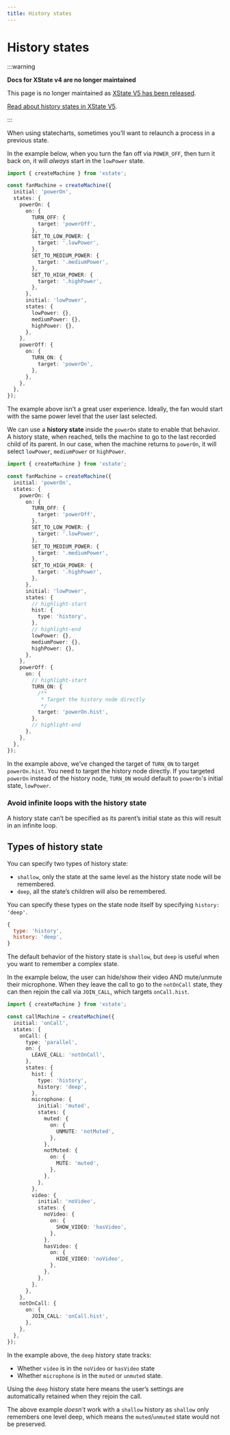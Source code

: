 ```yaml
---
title: History states
---
```


# History states

:::warning

**Docs for XState v4 are no longer maintained**

This page is no longer maintained as [XState V5 has been released](/blog/2023-12-01-xstate-v5).

[Read about history states in XState V5](/docs/history-states).

:::

When using statecharts, sometimes you’ll want to relaunch a process in a previous state.

In the example below, when you turn the fan off via `POWER_OFF`, then turn it back on, it will _always_ start in the `lowPower` state.

```ts
import { createMachine } from 'xstate';

const fanMachine = createMachine({
  initial: 'powerOn',
  states: {
    powerOn: {
      on: {
        TURN_OFF: {
          target: 'powerOff',
        },
        SET_TO_LOW_POWER: {
          target: '.lowPower',
        },
        SET_TO_MEDIUM_POWER: {
          target: '.mediumPower',
        },
        SET_TO_HIGH_POWER: {
          target: '.highPower',
        },
      },
      initial: 'lowPower',
      states: {
        lowPower: {},
        mediumPower: {},
        highPower: {},
      },
    },
    powerOff: {
      on: {
        TURN_ON: {
          target: 'powerOn',
        },
      },
    },
  },
});
```

The example above isn’t a great user experience. Ideally, the fan would start with the same power level that the user last selected.

We can use a **history state** inside the `powerOn` state to enable that behavior. A history state, when reached, tells the machine to go to the last recorded child of its parent. In our case, when the machine returns to `powerOn`, it will select `lowPower`, `mediumPower` or `highPower`.

```ts
import { createMachine } from 'xstate';

const fanMachine = createMachine({
  initial: 'powerOn',
  states: {
    powerOn: {
      on: {
        TURN_OFF: {
          target: 'powerOff',
        },
        SET_TO_LOW_POWER: {
          target: '.lowPower',
        },
        SET_TO_MEDIUM_POWER: {
          target: '.mediumPower',
        },
        SET_TO_HIGH_POWER: {
          target: '.highPower',
        },
      },
      initial: 'lowPower',
      states: {
        // highlight-start
        hist: {
          type: 'history',
        },
        // highlight-end
        lowPower: {},
        mediumPower: {},
        highPower: {},
      },
    },
    powerOff: {
      on: {
        // highlight-start
        TURN_ON: {
          /**
           * Target the history node directly
           */
          target: 'powerOn.hist',
        },
        // highlight-end
      },
    },
  },
});
```

In the example above, we’ve changed the target of `TURN_ON` to target `powerOn.hist`. You need to target the history node directly. If you targeted `powerOn` instead of the history node, `TURN_ON` would default to `powerOn`'s initial state, `lowPower`.

### Avoid infinite loops with the history state

A history state can’t be specified as its parent’s initial state as this will result in an infinite loop.

## Types of history state

You can specify two types of history state:

- `shallow`, only the state at the same level as the history state node will be remembered.
- `deep`, all the state’s children will also be remembered.

You can specify these types on the state node itself by specifying `history: 'deep'`.

```js
{
  type: 'history',
  history: 'deep',
}
```

The default behavior of the history state is `shallow`, but `deep` is useful when you want to remember a complex state.

In the example below, the user can hide/show their video AND mute/unmute their microphone. When they leave the call to go to the `notOnCall` state, they can then rejoin the call via `JOIN_CALL`, which targets `onCall.hist`.

```ts
import { createMachine } from 'xstate';

const callMachine = createMachine({
  initial: 'onCall',
  states: {
    onCall: {
      type: 'parallel',
      on: {
        LEAVE_CALL: 'notOnCall',
      },
      states: {
        hist: {
          type: 'history',
          history: 'deep',
        },
        microphone: {
          initial: 'muted',
          states: {
            muted: {
              on: {
                UNMUTE: 'notMuted',
              },
            },
            notMuted: {
              on: {
                MUTE: 'muted',
              },
            },
          },
        },
        video: {
          initial: 'noVideo',
          states: {
            noVideo: {
              on: {
                SHOW_VIDEO: 'hasVideo',
              },
            },
            hasVideo: {
              on: {
                HIDE_VIDEO: 'noVideo',
              },
            },
          },
        },
      },
    },
    notOnCall: {
      on: {
        JOIN_CALL: 'onCall.hist',
      },
    },
  },
});
```

In the example above, the `deep` history state tracks:

- Whether `video` is in the `noVideo` or `hasVideo` state
- Whether `microphone` is in the `muted` or `unmuted` state.

Using the `deep` history state here means the user’s settings are automatically retained when they rejoin the call.

The above example _doesn't_ work with a `shallow` history as `shallow` only remembers one level deep, which means the `muted`/`unmuted` state would not be preserved.
